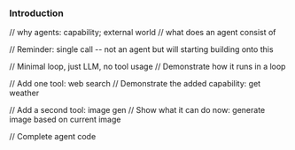 
### Introduction

// why agents: capability; external world
// what does an agent consist of



// Reminder: single call -- not an agent but will starting building onto this


// Minimal loop, just LLM, no tool usage
// Demonstrate how it runs in a loop


// Add one tool: web search
// Demonstrate the added capability: get weather


// Add a second tool: image gen
// Show what it can do now: generate image based on current image


// Complete agent code
